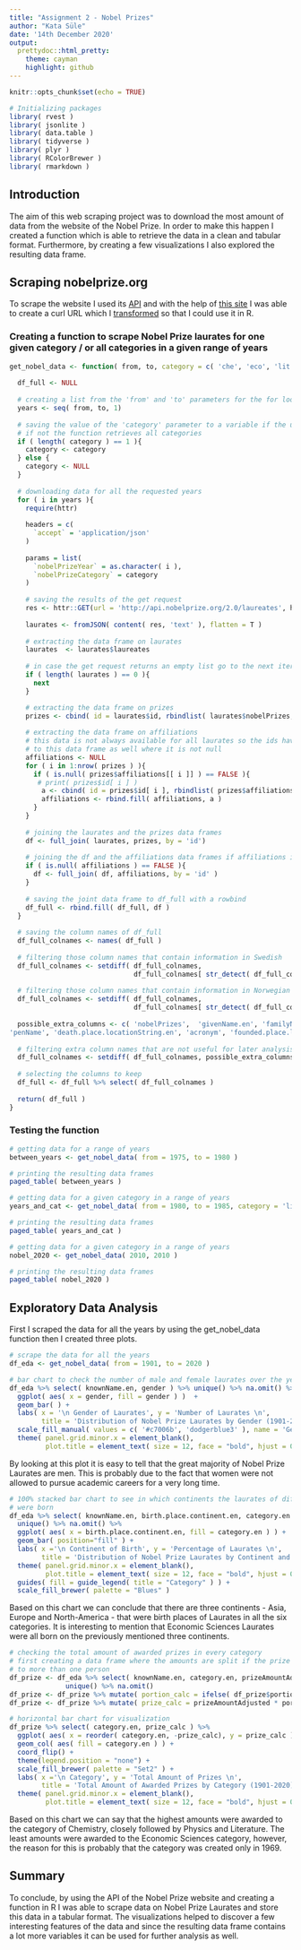 ```yaml
---
title: "Assignment 2 - Nobel Prizes"
author: "Kata Süle"
date: '14th December 2020'
output:
  prettydoc::html_pretty:
    theme: cayman
    highlight: github
---
```


```r
knitr::opts_chunk$set(echo = TRUE)
```

```r
# Initializing packages
library( rvest )
library( jsonlite )
library( data.table )
library( tidyverse )
library( plyr )
library( RColorBrewer )
library( rmarkdown )
```
## Introduction

The aim of this web scraping project was to download the most amount of data from the website of the Nobel Prize. In order to make this happen I created a function which is able to retrieve the data in a clean and tabular format. Furthermore, by creating a few visualizations I also explored the resulting data frame.

## Scraping nobelprize.org

To scrape the website I used its [API](https://www.nobelprize.org/about/developer-zone-2/) and with the help of [this site](https://app.swaggerhub.com/apis/NobelMedia/NobelMasterData/2#/default/get_laureates) I was able to create a curl URL which I [transformed](https://curl.trillworks.com/#r) so that I could use it in R.

### Creating a function to scrape Nobel Prize laurates for one given category / or all categories in a given range of years
```r
get_nobel_data <- function( from, to, category = c( 'che', 'eco', 'lit', 'pea', 'phy', 'med' ) ) {
  
  df_full <- NULL
  
  # creating a list from the 'from' and 'to' parameters for the for loop
  years <- seq( from, to, 1)
  
  # saving the value of the 'category' parameter to a variable if the user gave one
  # if not the function retrieves all categories
  if ( length( category ) == 1 ){
    category <- category
  } else {
    category <- NULL
  }
  
  # downloading data for all the requested years
  for ( i in years ){
    require(httr)
    
    headers = c(
      `accept` = 'application/json'
    )
    
    params = list(
      `nobelPrizeYear` = as.character( i ),
      `nobelPrizeCategory` = category
    )
    
    # saving the results of the get request
    res <- httr::GET(url = 'http://api.nobelprize.org/2.0/laureates', httr::add_headers(.headers=headers), query = params)
    
    laurates <- fromJSON( content( res, 'text' ), flatten = T )
    
    # extracting the data frame on laurates
    laurates  <- laurates$laureates
    
    # in case the get request returns an empty list go to the next iteration
    if ( length( laurates ) == 0 ){
      next
    }

    # extracting the data frame on prizes
    prizes <- cbind( id = laurates$id, rbindlist( laurates$nobelPrizes, fill = T ) )
    
    # extracting the data frame on affiliations
    # this data is not always available for all laurates so the ids have to be linked
    # to this data frame as well where it is not null
    affiliations <- NULL
    for ( i in 1:nrow( prizes ) ){
      if ( is.null( prizes$affiliations[[ i ]] ) == FALSE ){
       # print( prizes$id[ i ] )
        a <- cbind( id = prizes$id[ i ], rbindlist( prizes$affiliations[ i ], fill = TRUE ) )
        affiliations <- rbind.fill( affiliations, a )
      }
    }
    
    # joining the laurates and the prizes data frames
    df <- full_join( laurates, prizes, by = 'id')
    
    # joining the df and the affiliations data frames if affiliations is not null
    if ( is.null( affiliations ) == FALSE ){ 
      df <- full_join( df, affiliations, by = 'id' )
    }
    
    # saving the joint data frame to df_full with a rowbind
    df_full <- rbind.fill( df_full, df )
  }
  
  # saving the column names of df_full
  df_full_colnames <- names( df_full )
  
  # filtering those column names that contain information in Swedish
  df_full_colnames <- setdiff( df_full_colnames,
                               df_full_colnames[ str_detect( df_full_colnames, ".se$" ) == TRUE ] )
  
  # filtering those column names that contain information in Norwegian
  df_full_colnames <- setdiff( df_full_colnames,
                               df_full_colnames[ str_detect( df_full_colnames, ".no$" ) == TRUE ] )
  
  possible_extra_columns <- c( 'nobelPrizes',  'givenName.en', 'familyName.en', 'birth.place.locationString.en', 'links.rel.x', 'links.href.x', 'links.action.x', 'links.types.x', 'sortOrder', 'affiliations', 'links.rel.y', 'links.href.y', 'links.action.y', 'links.types.y', 'residences', 'locationString.en',
'penName', 'death.place.locationString.en', 'acronym', 'founded.place.locationString.en', 'birthCountry.en', 'birthCountryNow.en', 'birthContinent.en', 'nativeName', 'founded.place.city.en', 'founded.place.country.en', 'founded.place.cityNow.en', 'founded.place.countryNow.en', 'founded.place.continent.en' )
  
  # filtering extra column names that are not useful for later analysis
  df_full_colnames <- setdiff( df_full_colnames, possible_extra_columns )
  
  # selecting the columns to keep
  df_full <- df_full %>% select( df_full_colnames )
  
  return( df_full )
}
```

### Testing the function
```r
# getting data for a range of years
between_years <- get_nobel_data( from = 1975, to = 1980 )
```

```r
# printing the resulting data frames
paged_table( between_years )
```

```r
# getting data for a given category in a range of years
years_and_cat <- get_nobel_data( from = 1980, to = 1985, category = 'lit' )
```

```r
# printing the resulting data frames
paged_table( years_and_cat )
```

```r
# getting data for a given category in a range of years
nobel_2020 <- get_nobel_data( 2010, 2010 )
```

```r
# printing the resulting data frames
paged_table( nobel_2020 )
```

## Exploratory Data Analysis

First I scraped the data for all the years by using the get_nobel_data function then I created three plots.
```r
# scrape the data for all the years
df_eda <- get_nobel_data( from = 1901, to = 2020 )
```

```r
# bar chart to check the number of male and female laurates over the years
df_eda %>% select( knownName.en, gender ) %>% unique() %>% na.omit() %>% 
  ggplot( aes( x = gender, fill = gender ) )  +
  geom_bar( ) +
  labs( x = '\n Gender of Laurates', y = 'Number of Laurates \n',
        title = 'Distribution of Nobel Prize Laurates by Gender (1901-2020)') +
  scale_fill_manual( values = c( '#c7006b', 'dodgerblue3' ), name = 'Gender' ) +
  theme( panel.grid.minor.x = element_blank(), 
         plot.title = element_text( size = 12, face = "bold", hjust = 0.5 ) )
```

By looking at this plot it is easy to tell that the great majority of Nobel Prize Laurates are men. This is probably due to the fact that women were not allowed to pursue academic careers for a very long time.

```r
# 100% stacked bar chart to see in which continents the laurates of different categories
# were born
df_eda %>% select( knownName.en, birth.place.continent.en, category.en ) %>% 
  unique() %>% na.omit() %>% 
  ggplot( aes( x = birth.place.continent.en, fill = category.en ) ) + 
  geom_bar( position="fill" ) +
  labs( x ='\n Continent of Birth', y = 'Percentage of Laurates \n',
        title = 'Distribution of Nobel Prize Laurates by Continent and Category (1901-2020)') +
  theme( panel.grid.minor.x = element_blank(), 
         plot.title = element_text( size = 12, face = "bold", hjust = 0.5 ) ) +
  guides( fill = guide_legend( title = "Category" ) ) +
  scale_fill_brewer( palette = "Blues" )
```

Based on this chart we can conclude that there are three continents - Asia, Europe and North-America - that were birth places of Laurates in all the six categories. It is interesting to mention that Economic Sciences Laurates were all born on the previously mentioned three continents.

```r
# checking the total amount of awarded prizes in every category
# first creating a data frame where the amounts are split if the prize was awarded
# to more than one person
df_prize <- df_eda %>% select( knownName.en, category.en, prizeAmountAdjusted, portion ) %>% 
              unique() %>% na.omit()
df_prize <- df_prize %>% mutate( portion_calc = ifelse( df_prize$portion == '1', 1, ifelse( df_prize$portion == '1/2', 0.5, ifelse( df_prize$portion == '1/3', 1/3, ifelse( df_prize$portion == '1/4', 0.25, 5 ) ) ) ) )
df_prize <- df_prize %>% mutate( prize_calc = prizeAmountAdjusted * portion_calc )

# horizontal bar chart for visualization
df_prize %>% select( category.en, prize_calc ) %>% 
  ggplot( aes( x = reorder( category.en, -prize_calc), y = prize_calc ) ) +
  geom_col( aes( fill = category.en ) ) +
  coord_flip() +
  theme(legend.position = "none") +
  scale_fill_brewer( palette = "Set2" ) +
  labs( x ='\n Category', y = 'Total Amount of Prizes \n',
        title = 'Total Amount of Awarded Prizes by Category (1901-2020)') +
  theme( panel.grid.minor.x = element_blank(), 
         plot.title = element_text( size = 12, face = "bold", hjust = 0.5 ) )
```

Based on this chart we can say that the highest amounts were awarded to the category of Chemistry, closely followed by Physics and Literature. The least amounts were awarded to the Economic Sciences category, however, the reason for this is probably that the category was created only in 1969.

## Summary

To conclude, by using the API of the Nobel Prize website and creating a function in R I was able to scrape data on Nobel Prize Laurates and store this data in a tabular format. The visualizations helped to discover a few interesting features of the data and since the resulting data frame contains a lot more variables it can be used for further analysis as well.
